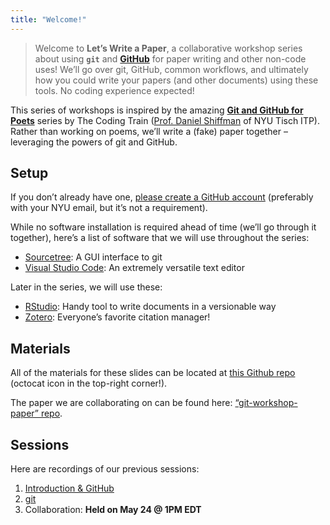```yaml
---
title: "Welcome!"
---
```


<link rel="stylesheet" href="home.css" />

> Welcome to **Let's Write a Paper**, a collaborative workshop series about using **`git`** and [**GitHub**](https://github.com) for paper writing and other non-code uses! We'll go over git, GitHub, common workflows, and ultimately how you could write your papers (and other documents) using these tools. No coding experience expected!

This series of workshops is inspired by the amazing [**Git and GitHub for Poets**](https://thecodingtrain.com/beginners/git-and-github/) series by The Coding Train ([Prof. Daniel Shiffman](https://tisch.nyu.edu/about/directory/itp/1984778605) of NYU Tisch ITP). Rather than working on poems, we'll write a (fake) paper together -- leveraging the powers of git and GitHub.

## Setup

If you don't already have one, [please create a GitHub account](https://github.com/signup) (preferably with your NYU email, but it's not a requirement).

While no software installation is required ahead of time (we'll go through it together), here's a list of software that we will use throughout the series:

- [Sourcetree](https://www.sourcetreeapp.com/): A GUI interface to git
- [Visual Studio Code](https://code.visualstudio.com/): An extremely versatile text editor

Later in the series, we will use these:

- [RStudio](https://www.rstudio.com/products/rstudio/download/): Handy tool to write documents in a versionable way
- [Zotero](https://www.zotero.org/): Everyone's favorite citation manager!

## Materials

All of the materials for these slides can be located at [this Github repo](https://github.com/nyuglobalties/git-workshops) (octocat icon in the top-right corner!).

The paper we are collaborating on can be found here: ["git-workshop-paper" repo](https://github.com/nyuglobalties/git-workshop-paper).

## Sessions

Here are recordings of our previous sessions:

1. [Introduction & GitHub](https://nyu.zoom.us/rec/share/kkh-oFFYBAc7NlESxiwqCQ2ggV1x8j4PnYiN9XLM_EyjkqTVYOdyCwViNCl0rBnX.8FapkoAfcROODdWU)
1. [git](https://nyu.zoom.us/rec/share/gA46146ntZPuUdo6hAr3D3ocX9DnqWxCrj8kiBV7qOfj-OFix2EuKXf_iu79R5VB.9JiJJA84MZJR49LL)
1. Collaboration: **Held on May 24 @ 1PM EDT**